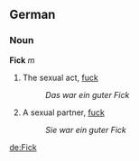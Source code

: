 {{rfc}}
==German==

===Noun===
'''Fick''' ''m''

# The sexual act, [[fuck]]
#:''Das war ein guter Fick''
# A sexual partner, [[fuck]]
#:''Sie war ein guter Fick''

[[de:Fick]]